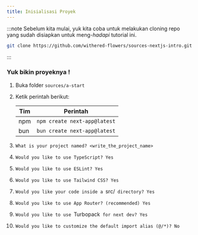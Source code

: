 ```yaml
---
title: Inisialisasi Proyek
---
```


:::note
Sebelum kita mulai, yuk kita coba untuk melakukan cloning repo yang sudah disiapkan untuk meng-_hadapi_ tutorial ini.

```sh
git clone https://github.com/withered-flowers/sources-nextjs-intro.git
```

:::

### Yuk bikin proyeknya !

1. Buka folder `sources/a-start`
1. Ketik perintah berikut:

   | Tim | Perintah                     |
   | --- | ---------------------------- |
   | npm | `npm create next-app@latest` |
   | bun | `bun create next-app@latest` |

1. `What is your project named? <write_the_project_name>`
1. `Would you like to use TypeScript? Yes`
1. `Would you like to use ESLint? Yes`
1. `Would you like to use Tailwind CSS? Yes`
1. `Would you like your code inside a `src/` directory? Yes`
1. `Would you like to use App Router? (recommended) Yes`
1. `Would you like to use `Turbopack` for next dev? Yes`
1. `Would you like to customize the default import alias (@/*)? No`
